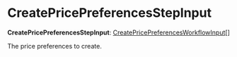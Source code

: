 
# CreatePricePreferencesStepInput

 **CreatePricePreferencesStepInput**: [CreatePricePreferencesWorkflowInput](../../../types/WorkflowTypes/PricingWorkflow/interfaces/types.WorkflowTypes.PricingWorkflow.CreatePricePreferencesWorkflowInput/page.mdx)[]

The price preferences to create.
